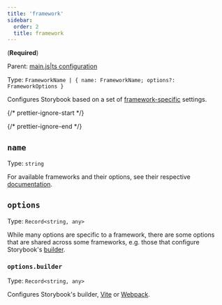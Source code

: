 ```yaml
---
title: 'framework'
sidebar:
  order: 2
  title: framework
---
```


(**Required**)

Parent: [main.js|ts configuration](./main-config.md)

Type: `FrameworkName | { name: FrameworkName; options?: FrameworkOptions }`

Configures Storybook based on a set of [framework-specific](../configure/frameworks.md) settings.

{/* prettier-ignore-start */}

<CodeSnippets path="main-config-framework.md" />

{/* prettier-ignore-end */}

## `name`

Type: `string`

For available frameworks and their options, see their respective [documentation](https://github.com/storybookjs/storybook/tree/next/code/frameworks).

## `options`

Type: `Record<string, any>`

While many options are specific to a framework, there are some options that are shared across some frameworks, e.g. those that configure Storybook's [builder](./main-config-core.md#builder).

### `options.builder`

Type: `Record<string, any>`

Configures Storybook's builder, [Vite](../builders/vite.md) or [Webpack](../builders/webpack.md).
